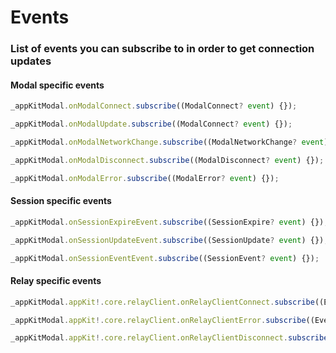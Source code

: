 # Events

### List of events you can subscribe to in order to get connection updates

#### Modal specific events

```javascript
_appKitModal.onModalConnect.subscribe((ModalConnect? event) {});

_appKitModal.onModalUpdate.subscribe((ModalConnect? event) {});

_appKitModal.onModalNetworkChange.subscribe((ModalNetworkChange? event) {});

_appKitModal.onModalDisconnect.subscribe((ModalDisconnect? event) {});

_appKitModal.onModalError.subscribe((ModalError? event) {});
```

#### Session specific events

```javascript
_appKitModal.onSessionExpireEvent.subscribe((SessionExpire? event) {});

_appKitModal.onSessionUpdateEvent.subscribe((SessionUpdate? event) {});

_appKitModal.onSessionEventEvent.subscribe((SessionEvent? event) {});
```

#### Relay specific events

```javascript
_appKitModal.appKit!.core.relayClient.onRelayClientConnect.subscribe((EventArgs? event) {});

_appKitModal.appKit!.core.relayClient.onRelayClientError.subscribe((EventArgs? event) {});

_appKitModal.appKit!.core.relayClient.onRelayClientDisconnect.subscribe((EventArgs? event) {});
```
